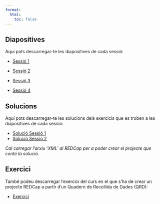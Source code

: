 ```yaml
---
format: 
  html:
    toc: false
---
```


## Diapositives

Aquí pots descarregar-te les diapositives de cada sessió:

- [Sessió 1](WWW/Sessio1.pdf){.btn}

- [Sessió 2](WWW/Sessio2.pdf){.btn}

- [Sessió 3](WWW/Sessio3.pdf){.btn}

- [Sessió 4](WWW/Sessio4.pdf){.btn}

## Solucions

Aquí pots descarregar-te les solucions dels exercicis que es troben a les diapositives de cada sessió:

<ul>

<li><a href="WWW/SolutionSessio1_2025-10-29_0838.REDCap.xml" download="SolutionSessio1_2025-10-29_0838.REDCap.xml">Solució Sessió 1</a></li>

<li><a href="WWW/SolutionSessio2_CDISC_ODM_2025-10-30_1603.xml" download="SolutionSessio2_CDISC_ODM_2025-10-30_1603.xml">Solució Sessió 2</a></li>

</ul>

<i>Cal carregar l'arxiu 'XML' al REDCap per a poder crear el projecte que conté la solució.</i>

## Exercici

També podeu descarregar l'exercici del curs en el que s'ha de crear un projecte REDCap a partir d'un Quadern de Recollida de Dades (QRD):

- [Exercici](WWW/Exercici.pdf){.btn}